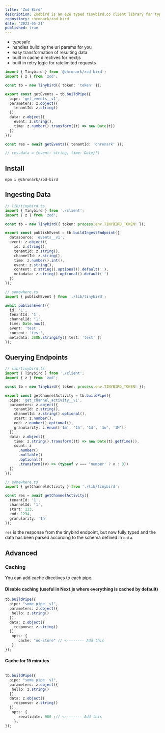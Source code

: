```yaml
---
title: 'Zod Bird'
description: Zodbird is an e2e typed tinybird.co client library for typescript, leveraging zod for type safety and transformations
repository: chronark/zod-bird
date: '2023-05-21'
published: true
---
```


- typesafe
- handles building the url params for you
- easy transformation of resulting data
- built in cache directives for nextjs
- built in retry logic for ratelimited requests

```ts
import { Tinybird } from '@chronark/zod-bird';
import { z } from 'zod';

const tb = new Tinybird({ token: 'token' });

export const getEvents = tb.buildPipe({
  pipe: 'get_events__v1',
  parameters: z.object({
    tenantId: z.string()
  }),
  data: z.object({
    event: z.string(),
    time: z.number().transform((t) => new Date(t))
  })
});

const res = await getEvents({ tenantId: 'chronark' });

// res.data = {event: string, time: Date}[]
```

## Install

```
npm i @chronark/zod-bird
```

## Ingesting Data

```ts
// lib/tinybird.ts
import { Tinybird } from './client';
import { z } from 'zod';

const tb = new Tinybird({ token: process.env.TINYBIRD_TOKEN! });

export const publishEvent = tb.buildIngestEndpoint({
  datasource: 'events__v1',
  event: z.object({
    id: z.string(),
    tenantId: z.string(),
    channelId: z.string(),
    time: z.number().int(),
    event: z.string(),
    content: z.string().optional().default(''),
    metadata: z.string().optional().default('')
  })
});
```

```ts
// somewhere.ts
import { publishEvent } from './lib/tinybird';

await publishEvent({
  id: '1',
  tenantId: '1',
  channelId: '1',
  time: Date.now(),
  event: 'test',
  content: 'test',
  metadata: JSON.stringify({ test: 'test' })
});
```

## Querying Endpoints

```ts
// lib/tinybird.ts
import { Tinybird } from './client';
import { z } from 'zod';

const tb = new Tinybird({ token: process.env.TINYBIRD_TOKEN! });

export const getChannelActivity = tb.buildPipe({
  pipe: 'get_channel_activity__v1',
  parameters: z.object({
    tenantId: z.string(),
    channelId: z.string().optional(),
    start: z.number(),
    end: z.number().optional(),
    granularity: z.enum(['1m', '1h', '1d', '1w', '1M'])
  }),
  data: z.object({
    time: z.string().transform((t) => new Date(t).getTime()),
    count: z
      .number()
      .nullable()
      .optional()
      .transform((v) => (typeof v === 'number' ? v : 0))
  })
});
```

```ts
// somewhere.ts
import { getChannelActivity } from './lib/tinybird';

const res = await getChannelActivity({
  tenantId: '1',
  channelId: '1',
  start: 123,
  end: 1234,
  granularity: '1h'
});
```

`res` is the response from the tinybird endpoint, but now fully typed and the data has been parsed according to the schema defined in `data`.

## Advanced

### Caching

You can add cache directives to each pipe.

#### Disable caching (useful in Next.js where everything is cached by default)

```ts
tb.buildPipe({
  pipe: "some_pipe__v1",
  parameters: z.object({
   hello: z.string()
  }),
  data: z.object({
    response: z.string()
  }),
   opts: {
      cache: "no-store" // <-------- Add this
   };
});

```

#### Cache for 15 minutes

```ts

tb.buildPipe({
  pipe: "some_pipe__v1",
  parameters: z.object({
   hello: z.string()
  }),
  data: z.object({
    response: z.string()
  }),
   opts: {
      revalidate: 900 ;// <-------- Add this
    };
});
```
